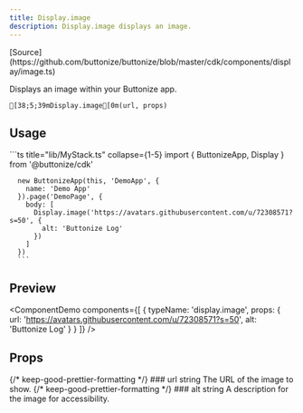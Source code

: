```yaml
---
title: Display.image
description: Display.image displays an image.
---
```




<FrameworkSelect>
	<FrameworkContent>
		<Fragment slot="cdk">
			[Source](https://github.com/buttonize/buttonize/blob/master/cdk/components/display/image.ts)
		</Fragment>
	</FrameworkContent>
</FrameworkSelect>

Displays an image within your Buttonize app.

```ansi frame="none"
[38;5;39mDisplay.image[0m(url, props)
```

## Usage

<FrameworkContent>
   <Fragment slot="cdk">
      ```ts title="lib/MyStack.ts" collapse={1-5}
      import { ButtonizeApp, Display } from '@buttonize/cdk'

      new ButtonizeApp(this, 'DemoApp', {
        name: 'Demo App'
      }).page('DemoPage', {
        body: [
          Display.image('https://avatars.githubusercontent.com/u/72308571?s=50', {
            alt: 'Buttonize Log'
          })
        ]
      })
      ```

   </Fragment>
</FrameworkContent>

## Preview

<ComponentDemo
	components={[
		{
			typeName: 'display.image',
			props: {
				url: 'https://avatars.githubusercontent.com/u/72308571?s=50',
				alt: 'Buttonize Log'
			}
		}
	]}
/>

## Props

<FrameworkContent>
	<Fragment slot="cdk">
		<PropDescription>
			<Fragment slot="title">
				{/* keep-good-prettier-formatting */}
				### url
			</Fragment>
			<PropMarker slot="markers" type="required" />
			<Fragment slot="type">string</Fragment>
			<Fragment slot="description">The URL of the image to show.</Fragment>
		</PropDescription>
		<PropDescription>
			<Fragment slot="title">
				{/* keep-good-prettier-formatting */}
				### alt
			</Fragment>
			<PropMarker slot="markers" type="optional" />
			<Fragment slot="type">string</Fragment>
			<Fragment slot="description">
				A description for the image for accessibility.
			</Fragment>
		</PropDescription>
		<SpacingProps />
		<SizingProps />
	</Fragment>
</FrameworkContent>
